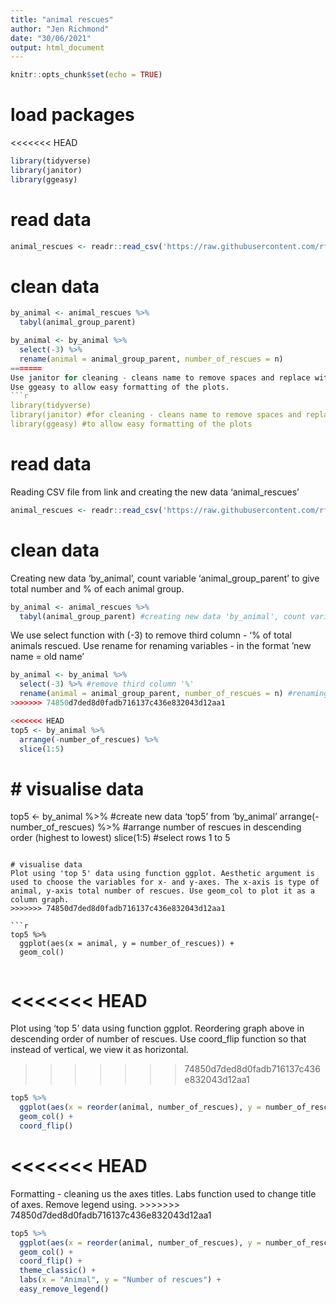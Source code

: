 ```yaml
---
title: "animal rescues"
author: "Jen Richmond"
date: "30/06/2021"
output: html_document
---
```


```r
knitr::opts_chunk$set(echo = TRUE)
```

# load packages
<<<<<<< HEAD

```r
library(tidyverse)
library(janitor)
library(ggeasy)
```

# read data

```r
animal_rescues <- readr::read_csv('https://raw.githubusercontent.com/rfordatascience/tidytuesday/master/data/2021/2021-06-29/animal_rescues.csv')

```

# clean data

```r
by_animal <- animal_rescues %>%
  tabyl(animal_group_parent) 

```


```r
by_animal <- by_animal %>%
  select(-3) %>%
  rename(animal = animal_group_parent, number_of_rescues = n)
=======
Use janitor for cleaning - cleans name to remove spaces and replace with _, make all lowercase.
Use ggeasy to allow easy formatting of the plots. 
```r
library(tidyverse) 
library(janitor) #for cleaning - cleans name to remove spaces and replace with _, make all lowercase
library(ggeasy) #to allow easy formatting of the plots
```

# read data
Reading CSV file from link and creating the new data 'animal_rescues'
```r
animal_rescues <- readr::read_csv('https://raw.githubusercontent.com/rfordatascience/tidytuesday/master/data/2021/2021-06-29/animal_rescues.csv') #reading CSV file from link and creating the new data 'animal_rescues'
```

# clean data
Creating new data 'by_animal', count variable 'animal_group_parent' to give total number and % of each animal group.
```r
by_animal <- animal_rescues %>%
  tabyl(animal_group_parent) #creating new data 'by_animal', count variable 'animal_group_parent' to give total number and % of each animal group

```

We use select function with (-3) to remove third column - '% of total animals rescued.
Use rename for renaming variables - in the format 'new name = old name'
```r
by_animal <- by_animal %>%
  select(-3) %>% #remove third column '%' 
  rename(animal = animal_group_parent, number_of_rescues = n) #renaming variables - 'new name = old name'
>>>>>>> 74850d7ded8d0fadb716137c436e832043d12aa1

```

```r
<<<<<<< HEAD
top5 <- by_animal %>%
  arrange(-number_of_rescues) %>%
  slice(1:5)
```

# visualise data
=======
top5 <- by_animal %>% #create new data 'top5' from 'by_animal'
  arrange(-number_of_rescues) %>% #arrange number of rescues in descending order (highest to lowest)
  slice(1:5) #select rows 1 to 5
```

# visualise data
Plot using 'top 5' data using function ggplot. Aesthetic argument is used to choose the variables for x- and y-axes. The x-axis is type of animal, y-axis total number of rescues. Use geom_col to plot it as a column graph.
>>>>>>> 74850d7ded8d0fadb716137c436e832043d12aa1

```r
top5 %>%
  ggplot(aes(x = animal, y = number_of_rescues)) +
  geom_col()
  
```

<<<<<<< HEAD
=======
Plot using 'top 5' data using function ggplot. Reordering graph above in descending order of number of rescues. Use coord_flip function so that instead of vertical, we view it as horizontal.

>>>>>>> 74850d7ded8d0fadb716137c436e832043d12aa1
```r
top5 %>%
  ggplot(aes(x = reorder(animal, number_of_rescues), y = number_of_rescues, fill = animal)) +
  geom_col() +
  coord_flip()
```

<<<<<<< HEAD
=======
Formatting - cleaning us the axes titles. Labs function used to change title of axes.
Remove legend using. 
>>>>>>> 74850d7ded8d0fadb716137c436e832043d12aa1
```r
top5 %>%
  ggplot(aes(x = reorder(animal, number_of_rescues), y = number_of_rescues, fill = animal)) +
  geom_col() +
  coord_flip() +
  theme_classic() +
  labs(x = "Animal", y = "Number of rescues") +
  easy_remove_legend()
```

